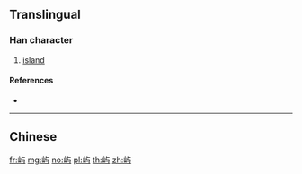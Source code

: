 {{character info/new}}
{{also|嶼}}
==Translingual==

===Han character===
{{Han char|rn=46|rad=山|as=03|sn=6|four=|canj=UYSM|ids=⿰山与}}

# [[island]]

====References====
* {{Han ref|kx=0307.271|hdz=10761.060|uh=5C7F|ud=23679}}

----

==Chinese==
{{zh-see|嶼}}

[[fr:屿]]
[[mg:屿]]
[[no:屿]]
[[pl:屿]]
[[th:屿]]
[[zh:屿]]